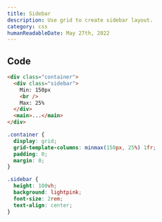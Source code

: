 ```yaml
---
title: Sidebar
description: Use grid to create sidebar layout.
category: css
humanReadableDate: May 27th, 2022
---
```


## Code

```html
<div class="container">
  <div class="sidebar">
    Min: 150px
    <br />
    Max: 25%
  </div>
  <main>...</main>
</div>
```

```css
.container {
  display: grid;
  grid-template-columns: minmax(150px, 25%) 1fr;
  padding: 0;
  margin: 0;
}

.sidebar {
  height: 100vh;
  background: lightpink;
  font-size: 2rem;
  text-align: center;
}
```
